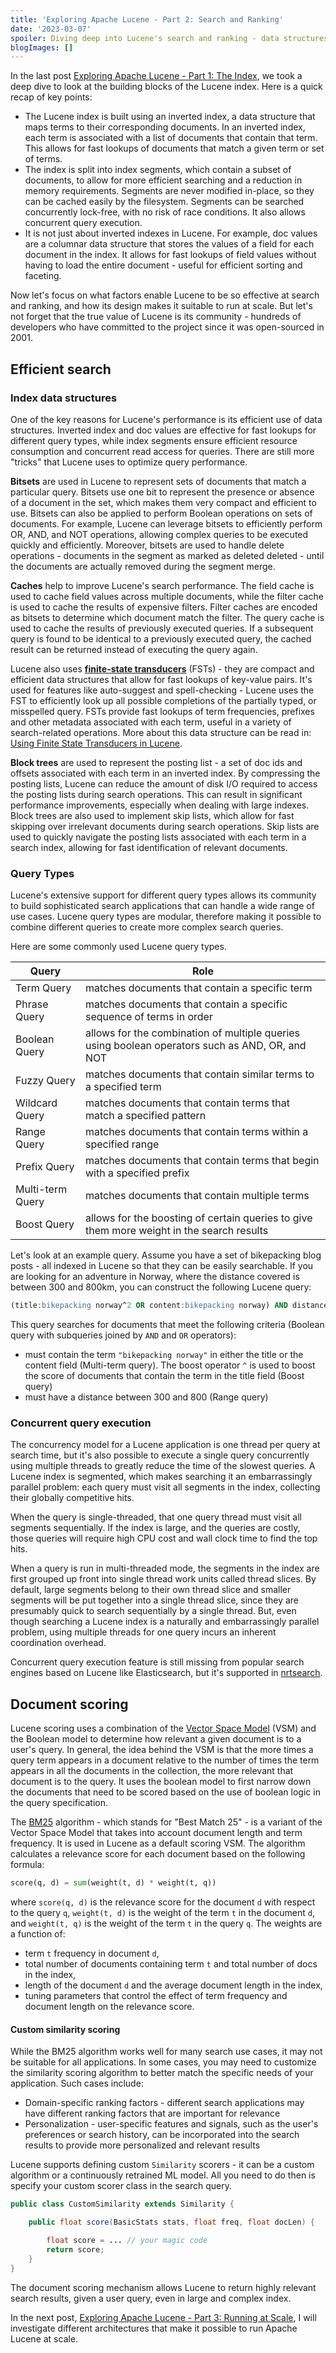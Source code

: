 ```yaml
---
title: 'Exploring Apache Lucene - Part 2: Search and Ranking'
date: '2023-03-07'
spoiler: Diving deep into Lucene's search and ranking - data structures, query types, concurrent searching and custom scoring.
blogImages: []
---
```


In the last post [Exploring Apache Lucene - Part 1: The Index](/tech-blog/exploring-apache-lucene-index/), we took a deep dive to look at the building blocks of the Lucene index. Here is a quick recap of key points:

- The Lucene index is built using an inverted index, a data structure that maps terms to their corresponding documents. In an inverted index, each term is associated with a list of documents that contain that term. This allows for fast lookups of documents that match a given term or set of terms.
- The index is split into index segments, which contain a subset of documents, to allow for more efficient searching and a reduction in memory requirements. Segments are never modified in-place, so they can be cached easily by the filesystem. Segments can be searched concurrently lock-free, with no risk of race conditions. It also allows concurrent query execution.
- It is not just about inverted indexes in Lucene. For example, doc values are a columnar data structure that stores the values of a field for each document in the index. It allows for fast lookups of field values without having to load the entire document - useful for efficient sorting and faceting.

Now let's focus on what factors enable Lucene to be so effective at search and ranking, and how its design makes it suitable to run at scale. But let's not forget that the true value of Lucene is its community - hundreds of developers who have committed to the project since it was open-sourced in 2001.

## Efficient search

### Index data structures

One of the key reasons for Lucene's performance is its efficient use of data structures. Inverted index and doc values are effective for fast lookups for different query types, while index segments ensure efficient resource consumption and concurrent read access for queries. There are still more "tricks" that Lucene uses to optimize query performance.

**Bitsets** are used in Lucene to represent sets of documents that match a particular query. Bitsets use one bit to represent the presence or absence of a document in the set, which makes them very compact and efficient to use. Bitsets can also be applied to perform Boolean operations on sets of documents. For example, Lucene can leverage bitsets to efficiently perform OR, AND, and NOT operations, allowing complex queries to be executed quickly and efficiently. Moreover, bitsets are used to handle delete operations - documents in the segment as marked as deleted deleted - until the documents are actually removed during the segment merge.

**Caches** help to improve Lucene's search performance. The field cache is used to cache field values across multiple documents, while the filter cache is used to cache the results of expensive filters. Filter caches are encoded as bitsets to determine which document match the filter. The query cache is used to cache the results of previously executed queries. If a subsequent query is found to be identical to a previously executed query, the cached result can be returned instead of executing the query again.

Lucene also uses **[finite-state transducers](https://en.wikipedia.org/wiki/Finite-state_transducer)** (FSTs) - they are compact and efficient data structures that allow for fast lookups of key-value pairs. It's used for features like auto-suggest and spell-checking - Lucene uses the FST to efficiently look up all possible completions of the partially typed, or misspelled query. FSTs provide fast lookups of term frequencies, prefixes and other metadata associated with each term, useful in a variety of search-related operations. More about this data structure can be read in: [Using Finite State Transducers in Lucene](https://blog.mikemccandless.com/2010/12/using-finite-state-transducers-in.html).

**Block trees** are used to represent the posting list - a set of doc ids and offsets associated with each term in an inverted index. By compressing the posting lists, Lucene can reduce the amount of disk I/O required to access the posting lists during search operations. This can result in significant performance improvements, especially when dealing with large indexes. Block trees are also used to implement skip lists, which allow for fast skipping over irrelevant documents during search operations. Skip lists are used to quickly navigate the posting lists associated with each term in a search index, allowing for fast identification of relevant documents.

### Query Types

Lucene's extensive support for different query types allows its community to build sophisticated search applications that can handle a wide range of use cases. Lucene query types are modular, therefore making it possible to combine different queries to create more complex search queries.

Here are some commonly used Lucene query types.

| Query            | Role                                                                                            |
| ---------------- | ----------------------------------------------------------------------------------------------- |
| Term Query       | matches documents that contain a specific term                                                  |
| Phrase Query     | matches documents that contain a specific sequence of terms in order                            |
| Boolean Query    | allows for the combination of multiple queries using boolean operators such as AND, OR, and NOT |
| Fuzzy Query      | matches documents that contain similar terms to a specified term                                |
| Wildcard Query   | matches documents that contain terms that match a specified pattern                             |
| Range Query      | matches documents that contain terms within a specified range                                   |
| Prefix Query     | matches documents that contain terms that begin with a specified prefix                         |
| Multi-term Query | matches documents that contain multiple terms                                                   |
| Boost Query      | allows for the boosting of certain queries to give them more weight in the search results       |

Let's look at an example query. Assume you have a set of bikepacking blog posts - all indexed in Lucene so that they can be easily searchable. If you are looking for an adventure in Norway, where the distance covered is between 300 and 800km, you can construct the following Lucene query:

```sql
(title:bikepacking norway^2 OR content:bikepacking norway) AND distance:[300 TO 800]

```

This query searches for documents that meet the following criteria (Boolean query with subqueries joined by `AND` and `OR` operators):

- must contain the term `"bikepacking norway"` in either the title or the content field (Multi-term query). The boost operator `^` is used to boost the score of documents that contain the term in the title field (Boost query)
- must have a distance between 300 and 800 (Range query)

### Concurrent query execution

The concurrency model for a Lucene application is one thread per query at search time, but it's also possible to execute a single query concurrently using multiple threads to greatly reduce the time of the slowest queries. A Lucene index is segmented, which makes searching it an embarrassingly parallel problem: each query must visit all segments in the index, collecting their globally competitive hits.

When the query is single-threaded, that one query thread must visit all segments sequentially. If the index is large, and the queries are costly, those queries will require high CPU cost and wall clock time to find the top hits.

When a query is run in multi-threaded mode, the segments in the index are first grouped up front into single thread work units called thread slices. By default, large segments belong to their own thread slice and smaller segments will be put together into a single thread slice, since they are presumably quick to search sequentially by a single thread. But, even though searching a Lucene index is a naturally and embarrassingly parallel problem, using multiple threads for one query incurs an inherent coordination overhead.

Concurrent query execution feature is still missing from popular search engines based on Lucene like Elasticsearch, but it's supported in [nrtsearch](https://github.com/Yelp/nrtsearch).

## Document scoring

Lucene scoring uses a combination of the [Vector Space Model](https://en.wikipedia.org/wiki/Vector_space_model) (VSM) and the Boolean model to determine how relevant a given document is to a user's query. In general, the idea behind the VSM is that the more times a query term appears in a document relative to the number of times the term appears in all the documents in the collection, the more relevant that document is to the query. It uses the boolean model to first narrow down the documents that need to be scored based on the use of boolean logic in the query specification.

The [BM25](https://en.wikipedia.org/wiki/Okapi_BM25) algorithm - which stands for "Best Match 25" - is a variant of the Vector Space Model that takes into account document length and term frequency. It is used in Lucene as a default scoring VSM. The algorithm calculates a relevance score for each document based on the following formula:

```python
score(q, d) = sum(weight(t, d) * weight(t, q))
```

where `score(q, d)` is the relevance score for the document `d` with respect to the query `q`, `weight(t, d)` is the weight of the term `t` in the document `d`, and `weight(t, q)` is the weight of the term `t` in the query `q`. The weights are a function of:

- term `t` frequency in document `d`,
- total number of documents containing term `t` and total number of docs in the index,
- length of the document `d` and the average document length in the index,
- tuning parameters that control the effect of term frequency and document length on the relevance score.

#### Custom similarity scoring

While the BM25 algorithm works well for many search use cases, it may not be suitable for all applications. In some cases, you may need to customize the similarity scoring algorithm to better match the specific needs of your application. Such cases include:

- Domain-specific ranking factors - different search applications may have different ranking factors that are important for relevance
- Personalization - user-specific features and signals, such as the user's preferences or search history, can be incorporated into the search results to provide more personalized and relevant results

Lucene supports defining custom `Similarity` scorers - it can be a custom algorithm or a continuously retrained ML model. All you need to do then is specify your custom scorer class in the search query.

```java
public class CustomSimilarity extends Similarity {

    public float score(BasicStats stats, float freq, float docLen) {

        float score = ... // your magic code
        return score;
    }
}
```

The document scoring mechanism allows Lucene to return highly relevant search results, given a user query, even in large and complex index.

In the next post, [Exploring Apache Lucene - Part 3: Running at Scale](/tech-blog/exploring-apache-lucene-scale/), I will investigate different architectures that make it possible to run Apache Lucene at scale.
